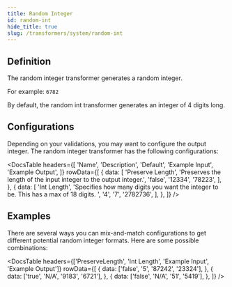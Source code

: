 ```yaml
---
title: Random Integer
id: random-int
hide_title: true
slug: /transformers/system/random-int
---
```




<TransformerPageHeader
  title="Random Integer"
  type="integer"
  apiRef="https://github.com/nucleuscloud/neosync/blob/main/worker/internal/benthos/transformers/random_int.go"
/>

## Definition

The random integer transformer generates a random integer.

For example:
`6782`

By default, the random int transformer generates an integer of 4 digits long.

## Configurations

Depending on your validations, you may want to configure the output integer. The random integer transformer has the following configurations:

<DocsTable
  headers={[
    'Name',
    'Description',
    'Default',
    'Example Input',
    'Example Output',
  ]}
  rowData={[
    {
      data: [
        'Preserve Length',
        'Preserves the length of the input integer to the output integer.',
        'false',
        '12334',
        '78223',
      ],
    },
    {
      data: [
        'Int Length',
        'Specifies how many digits you want the integer to be. This has a max of 18 digits. ',
        '4',
        '7',
        '2782736',
      ],
    },
  ]}
/>

## Examples

There are several ways you can mix-and-match configurations to get different potential random integer formats. Here are some possible combinations:

<DocsTable
  headers={['PreserveLength', 'Int Length', 'Example Input', 'Example Output']}
  rowData={[
    {
      data: ['false', '5', '87242', '23324'],
    },
    {
      data: ['true', 'N/A', '9183', '6721'],
    },
    {
      data: ['false', 'N/A', '51', '5419'],
    },
  ]}
/>
